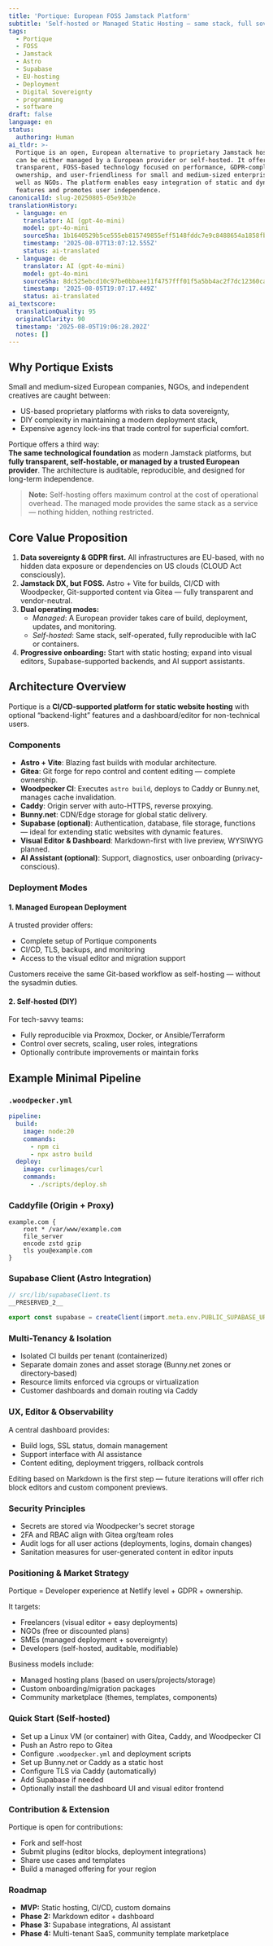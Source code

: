 ```yaml
---
title: 'Portique: European FOSS Jamstack Platform'
subtitle: 'Self-hosted or Managed Static Hosting – same stack, full sovereignty'
tags:
  - Portique
  - FOSS
  - Jamstack
  - Astro
  - Supabase
  - EU-hosting
  - Deployment
  - Digital Sovereignty
  - programming
  - software
draft: false
language: en
status:
  authoring: Human
ai_tldr: >-
  Portique is an open, European alternative to proprietary Jamstack hosts, which
  can be either managed by a European provider or self-hosted. It offers a
  transparent, FOSS-based technology focused on performance, GDPR-compliant data
  ownership, and user-friendliness for small and medium-sized enterprises as
  well as NGOs. The platform enables easy integration of static and dynamic
  features and promotes user independence.
canonicalId: slug-20250805-05e93b2e
translationHistory:
  - language: en
    translator: AI (gpt-4o-mini)
    model: gpt-4o-mini
    sourceSha: 1b1640529b5ce555eb815749855eff5148fddc7e9c8488654a1858fb356111d6
    timestamp: '2025-08-07T13:07:12.555Z'
    status: ai-translated
  - language: de
    translator: AI (gpt-4o-mini)
    model: gpt-4o-mini
    sourceSha: 8dc525ebcd10c97be0bbaee11f4757fff01f5a5bb4ac2f7dc12360ca043e432e
    timestamp: '2025-08-05T19:07:17.449Z'
    status: ai-translated
ai_textscore:
  translationQuality: 95
  originalClarity: 90
  timestamp: '2025-08-05T19:06:28.202Z'
  notes: []
---
```



## Why Portique Exists

Small and medium-sized European companies, NGOs, and independent creatives are caught between:

- US-based proprietary platforms with risks to data sovereignty,
- DIY complexity in maintaining a modern deployment stack,
- Expensive agency lock-ins that trade control for superficial comfort.

Portique offers a third way:  
**The same technological foundation** as modern Jamstack platforms, but **fully transparent, self-hostable, or managed by a trusted European provider**. The architecture is auditable, reproducible, and designed for long-term independence.

> **Note:** Self-hosting offers maximum control at the cost of operational overhead. The managed mode provides the same stack as a service — nothing hidden, nothing restricted.

## Core Value Proposition

1. **Data sovereignty & GDPR first.** All infrastructures are EU-based, with no hidden data exposure or dependencies on US clouds (CLOUD Act consciously).
2. **Jamstack DX, but FOSS.** Astro + Vite for builds, CI/CD with Woodpecker, Git-supported content via Gitea — fully transparent and vendor-neutral.
3. **Dual operating modes:**
   - _Managed_: A European provider takes care of build, deployment, updates, and monitoring.
   - _Self-hosted_: Same stack, self-operated, fully reproducible with IaC or containers.
4. **Progressive onboarding:** Start with static hosting; expand into visual editors, Supabase-supported backends, and AI support assistants.

## Architecture Overview

Portique is a **CI/CD-supported platform for static website hosting** with optional “backend-light” features and a dashboard/editor for non-technical users.

### Components

- **Astro + Vite**: Blazing fast builds with modular architecture.
- **Gitea**: Git forge for repo control and content editing — complete ownership.
- **Woodpecker CI**: Executes `astro build`, deploys to Caddy or Bunny.net, manages cache invalidation.
- **Caddy**: Origin server with auto-HTTPS, reverse proxying.
- **Bunny.net**: CDN/Edge storage for global static delivery.
- **Supabase (optional)**: Authentication, database, file storage, functions — ideal for extending static websites with dynamic features.
- **Visual Editor & Dashboard**: Markdown-first with live preview, WYSIWYG planned.
- **AI Assistant (optional)**: Support, diagnostics, user onboarding (privacy-conscious).

### Deployment Modes

#### 1. Managed European Deployment

A trusted provider offers:

- Complete setup of Portique components
- CI/CD, TLS, backups, and monitoring
- Access to the visual editor and migration support

Customers receive the same Git-based workflow as self-hosting — without the sysadmin duties.

#### 2. Self-hosted (DIY)

For tech-savvy teams:

- Fully reproducible via Proxmox, Docker, or Ansible/Terraform
- Control over secrets, scaling, user roles, integrations
- Optionally contribute improvements or maintain forks

## Example Minimal Pipeline

### `.woodpecker.yml`

```yaml
pipeline:
  build:
    image: node:20
    commands:
      - npm ci
      - npx astro build
  deploy:
    image: curlimages/curl
    commands:
      - ./scripts/deploy.sh
```

### Caddyfile (Origin + Proxy)

```caddyfile
example.com {
    root * /var/www/example.com
    file_server
    encode zstd gzip
    tls you@example.com
}
```

### Supabase Client (Astro Integration)

```ts
// src/lib/supabaseClient.ts
__PRESERVED_2__

export const supabase = createClient(import.meta.env.PUBLIC_SUPABASE_URL, import.meta.env.PUBLIC_SUPABASE_ANON_KEY);
```

### Multi-Tenancy & Isolation

- Isolated CI builds per tenant (containerized)
- Separate domain zones and asset storage (Bunny.net zones or directory-based)
- Resource limits enforced via cgroups or virtualization
- Customer dashboards and domain routing via Caddy

### UX, Editor & Observability

A central dashboard provides:

- Build logs, SSL status, domain management
- Support interface with AI assistance
- Content editing, deployment triggers, rollback controls

Editing based on Markdown is the first step — future iterations will offer rich block editors and custom component previews.

### Security Principles

- Secrets are stored via Woodpecker's secret storage
- 2FA and RBAC align with Gitea org/team roles
- Audit logs for all user actions (deployments, logins, domain changes)
- Sanitation measures for user-generated content in editor inputs

### Positioning & Market Strategy

Portique = Developer experience at Netlify level + GDPR + ownership.

It targets:

- Freelancers (visual editor + easy deployments)
- NGOs (free or discounted plans)
- SMEs (managed deployment + sovereignty)
- Developers (self-hosted, auditable, modifiable)

Business models include:

- Managed hosting plans (based on users/projects/storage)
- Custom onboarding/migration packages
- Community marketplace (themes, templates, components)

### Quick Start (Self-hosted)

- Set up a Linux VM (or container) with Gitea, Caddy, and Woodpecker CI
- Push an Astro repo to Gitea
- Configure `.woodpecker.yml` and deployment scripts
- Set up Bunny.net or Caddy as a static host
- Configure TLS via Caddy (automatically)
- Add Supabase if needed
- Optionally install the dashboard UI and visual editor frontend

### Contribution & Extension

Portique is open for contributions:

- Fork and self-host
- Submit plugins (editor blocks, deployment integrations)
- Share use cases and templates
- Build a managed offering for your region

### Roadmap

- **MVP:** Static hosting, CI/CD, custom domains
- **Phase 2:** Markdown editor + dashboard
- **Phase 3:** Supabase integrations, AI assistant
- **Phase 4:** Multi-tenant SaaS, community template marketplace
